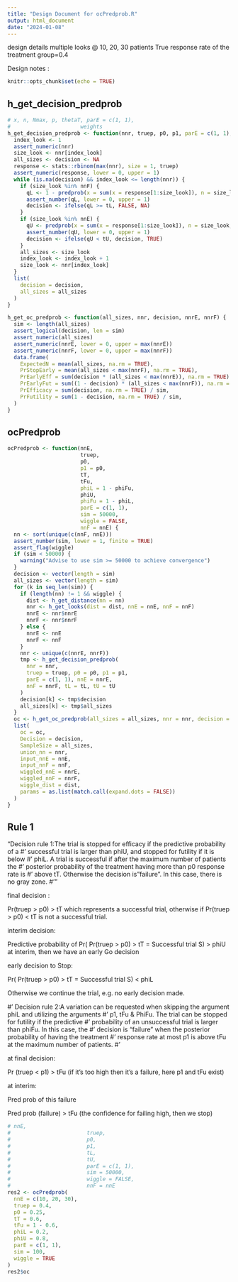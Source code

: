 ```yaml
---
title: "Design Document for ocPredprob.R"
output: html_document
date: "2024-01-08"
---
```

design details
multiple looks @ 10, 20, 30 patients
True response rate of the treatment group=0.4

Design notes :


```r
knitr::opts_chunk$set(echo = TRUE)
```

## h_get_decision_predprob
```r
# x, n, Nmax, p, thetaT, parE = c(1, 1),
#                      weights
h_get_decision_predprob <- function(nnr, truep, p0, p1, parE = c(1, 1), nnE, nnF, tL, tU, weights) {
  index_look <- 1
  assert_numeric(nnr)
  size_look <- nnr[index_look]
  all_sizes <- decision <- NA
  response <- stats::rbinom(max(nnr), size = 1, truep)
  assert_numeric(response, lower = 0, upper = 1)
  while (is.na(decision) && index_look <= length(nnr)) {
    if (size_look %in% nnF) {
      qL <- 1 - predprob(x = sum(x = response[1:size_look]), n = size_look, Nmax = nnF[length(nnF)], p = p1, thetaT = 1 - tFu, parE = parE)$result
      assert_number(qL, lower = 0, upper = 1)
      decision <- ifelse(qL >= tL, FALSE, NA)
    }
    if (size_look %in% nnE) {
      qU <- predprob(x = sum(x = response[1:size_look]), n = size_look, Nmax = nnE[length(nnE)], p = p0, thetaT = tT, parE = parE)$result
      assert_number(qU, lower = 0, upper = 1)
      decision <- ifelse(qU < tU, decision, TRUE)
    }
    all_sizes <- size_look
    index_look <- index_look + 1
    size_look <- nnr[index_look]
  }
  list(
    decision = decision,
    all_sizes = all_sizes
  )
}
```

```r
h_get_oc_predprob <- function(all_sizes, nnr, decision, nnrE, nnrF) {
  sim <- length(all_sizes)
  assert_logical(decision, len = sim)
  assert_numeric(all_sizes)
  assert_numeric(nnrE, lower = 0, upper = max(nnrE))
  assert_numeric(nnrF, lower = 0, upper = max(nnrF))
  data.frame(
    ExpectedN = mean(all_sizes, na.rm = TRUE),
    PrStopEarly = mean(all_sizes < max(nnrF), na.rm = TRUE),
    PrEarlyEff = sum(decision * (all_sizes < max(nnrE)), na.rm = TRUE) / sim,
    PrEarlyFut = sum((1 - decision) * (all_sizes < max(nnrF)), na.rm = TRUE) / sim,
    PrEfficacy = sum(decision, na.rm = TRUE) / sim,
    PrFutility = sum(1 - decision, na.rm = TRUE) / sim,
  )
}
```
## ocPredprob

```r
ocPredprob <- function(nnE,
                       truep,
                       p0,
                       p1 = p0,
                       tT,
                       tFu,
                       phiL = 1 - phiFu,
                       phiU,
                       phiFu = 1 - phiL,
                       parE = c(1, 1),
                       sim = 50000,
                       wiggle = FALSE,
                       nnF = nnE) {
  nn <- sort(unique(c(nnF, nnE)))
  assert_number(sim, lower = 1, finite = TRUE)
  assert_flag(wiggle)
  if (sim < 50000) {
    warning("Advise to use sim >= 50000 to achieve convergence")
  }
  decision <- vector(length = sim)
  all_sizes <- vector(length = sim)
  for (k in seq_len(sim)) {
    if (length(nn) != 1 && wiggle) {
      dist <- h_get_distance(nn = nn)
      nnr <- h_get_looks(dist = dist, nnE = nnE, nnF = nnF)
      nnrE <- nnr$nnrE
      nnrF <- nnr$nnrF
    } else {
      nnrE <- nnE
      nnrF <- nnF
    }
    nnr <- unique(c(nnrE, nnrF))
    tmp <- h_get_decision_predprob(
      nnr = nnr,
      truep = truep, p0 = p0, p1 = p1,
      parE = c(1, 1), nnE = nnrE,
      nnF = nnrF, tL = tL, tU = tU
    )
    decision[k] <- tmp$decision
    all_sizes[k] <- tmp$all_sizes
  }
  oc <- h_get_oc_predprob(all_sizes = all_sizes, nnr = nnr, decision = decision, nnrE = nnrE, nnrF = nnrF)
  list(
    oc = oc,
    Decision = decision,
    SampleSize = all_sizes,
    union_nn = nnr,
    input_nnE = nnE,
    input_nnF = nnF,
    wiggled_nnE = nnrE,
    wiggled_nnF = nnrF,
    wiggle_dist = dist,
    params = as.list(match.call(expand.dots = FALSE))
  )
}
```

## Rule 1

"Decision rule 1:The trial is stopped for efficacy if the predictive probability of a
#' successful trial is larger than phiU, and stopped for futility if it is below
#' phiL. A trial is successful if after the maximum number of patients the
#' posterior probability of the treatment having more than p0 response rate is
#' above tT. Otherwise the decision is "failure". In this case, there is no gray zone.
#'"

final decision :

Pr(truep > p0) > tT which represents a successful trial, otherwise if Pr(truep > p0) < tT is not a successful trial.

interim decision:

Predictive probability of Pr( Pr(truep > p0) > tT = Successful trial S) > phiU at interim, then we have an early Go decision

early decision to Stop:

Pr( Pr(truep > p0) > tT = Successful trial S) < phiL

Otherwise we continue the trial, e.g. no early decision made.

#' Decision rule 2:A variation can be requested when skipping the argument phiL and utilizing the arguments
#' p1, tFu & PhiFu. The trial can be stopped for futility if the predictive
#' probability of an unsuccessful trial is larger than phiFu. In this case, the
#' decision is "failure" when the posterior probability of having the treatment
#' response rate at most p1 is above tFu at the maximum number of patients.
#'

at final decision:

Pr (truep < p1) > tFu (if it's too high then it's a failure, here p1 and tFu exist)

at interim:

Pred prob of this failure

Pred prob (failure) > tFu (the confidence for failing high, then we stop)



<!-- In a Futility look, the following rules apply: -->

<!-- 1 - Pr(truep > tFu) => phiFu which represents an unsuccessful trial. -->

<!-- ## Rule 2 -->

<!-- Note `p1` futility threshold on the response rate. Specify only when decision rule 2 is used. -->

<!-- The Rule 1 Efficacy look applies, however there is a variation in the Futility look at final. -->

<!-- In a Futility look only at _final_, the following rules apply: -->

<!-- Pr(truep < p1) => phiFu which represents an unsuccessful trial. -->


```r
# nnE,
#                        truep,
#                        p0,
#                        p1,
#                        tL,
#                        tU,
#                        parE = c(1, 1),
#                        sim = 50000,
#                        wiggle = FALSE,
#                        nnF = nnE
res2 <- ocPredprob(
  nnE = c(10, 20, 30),
  truep = 0.4,
  p0 = 0.25,
  tT = 0.6,
  tFu = 1 - 0.6,
  phiL = 0.2,
  phiU = 0.8,
  parE = c(1, 1),
  sim = 100,
  wiggle = TRUE
)
res2$oc
```
